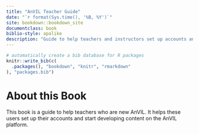 ```yaml
---
title: "AnVIL Teacher Guide"
date: "`r format(Sys.time(), '%B, %Y')`"
site: bookdown::bookdown_site
documentclass: book
biblio-style: apalike
description: "Guide to help teachers and instructors set up accounts and use the AnVIL platform for instruction"
---
```


```r
# automatically create a bib database for R packages
knitr::write_bib(c(
  .packages(), "bookdown", "knitr", "rmarkdown"
), "packages.bib")
```

# About this Book {-}

This book is a guide to help teachers who are new AnVIL. It helps these users set up their accounts and start developing content on the AnVIL platform.
